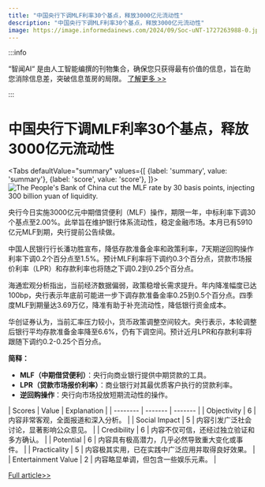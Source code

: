```yaml
---
title: "中国央行下调MLF利率30个基点，释放3000亿元流动性"
description: "中国央行下调MLF利率30个基点，释放3000亿元流动性"
image: https://image.informedainews.com/2024/09/Soc-uNT-1727263988-0.jpg
---
```



:::info

“智闻AI“ 是由人工智能编撰的刊物集合，确保您只获得最有价值的信息，旨在助您消除信息差，突破信息茧房的局限。  [了解更多 >>](/)

:::

# 中国央行下调MLF利率30个基点，释放3000亿元流动性


<Tabs
	defaultValue="summary"
	values={[
	{label: 'summary', value: 'summary'},
	{label: 'score', value: 'score'},
]}>
<TabItem value="summary">
<img
  src="https://image.informedainews.com/2024/09/Soc-uNT-1727263988-0.jpg"
  alt="The People's Bank of China cut the MLF rate by 30 basis points, injecting 300 billion yuan of liquidity."
/>



央行今日实施3000亿元中期借贷便利（MLF）操作，期限一年，中标利率下调30个基点至2.00%。此举旨在维护银行体系流动性，稳定金融市场。本月已有5910亿元MLF到期，央行提前公告续做。

中国人民银行行长潘功胜宣布，降低存款准备金率和政策利率，7天期逆回购操作利率下调0.2个百分点至1.5%。预计MLF利率将下调约0.3个百分点，贷款市场报价利率（LPR）和存款利率也将随之下调0.2到0.25个百分点。

海通宏观分析指出，当前经济数据偏弱，政策稳增长需求提升。年内降准幅度已达100bp，央行表示年底前可能进一步下调存款准备金率0.25到0.5个百分点。四季度MLF到期量达3.69万亿，降准有助于补充流动性，降低银行资金成本。

华创证券认为，当前汇率压力较小，货币政策调整空间较大。央行表示，本轮调整后银行平均存款准备金率降至6.6%，仍有下调空间。预计近月LPR和存款利率将跟随下调约0.2-0.25个百分点。

**简释：**
- **MLF（中期借贷便利）**：央行向商业银行提供中期贷款的工具。
- **LPR（贷款市场报价利率）**：商业银行对其最优质客户执行的贷款利率。
- **逆回购操作**：央行向市场投放短期流动性的操作。
</TabItem>
<TabItem value="score">
	| Scores     | Value   | Explanation |
	| -------- | ------- | ------- |
	| Objectivity  | 6    | 内容非常客观，全面报道和深入分析。    |
	| Social Impact | 5     | 内容引发广泛社会讨论，显著影响公众意见。    |
	| Credibility    | 6    | 内容不仅可信，还经过独立验证和多方确认。    |
	| Potential    | 6    | 内容具有极高潜力，几乎必然导致重大变化或事件。    |
	| Practicality    | 5    | 内容极其实用，已在实践中广泛应用并取得良好效果。    |
	| Entertainment Value    | 2    | 内容略显单调，但包含一些娱乐元素。    |
</TabItem>
</Tabs>

[Full article>>](https://wallstreetcn.com/articles/3728821)
